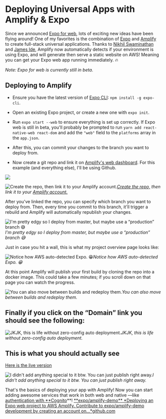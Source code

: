 # Deploying Universal Apps with Amplify & Expo


Since we announced [Expo for web](https://blog.expo.io/expo-cli-and-sdk-web-support-beta-d0c588221375), lots of exciting new ideas have been flying around! One of my favorites is the combination of [Expo](https://www.youtube.com/watch?v=IQI9aUlouMI) and [Amplify](https://aws-amplify.github.io/docs/) to create full-stack universal applications. Thanks to [Nikhil Swaminathan](https://twitter.com/TheSwaminator) and [James Ide](https://twitter.com/JI), Amplify now automatically detects if your environment is using Expo, and will generate then serve a static website on AWS! Meaning you can get your Expo web app running immediately. 🔥

_Note: Expo for web is currently still in beta_.

## Deploying to Amplify

- Ensure you have the latest version of [Expo CLI](https://github.com/expo/expo-cli): `npm install -g expo-cli`.

- Open an existing Expo project, or create a new one with `expo init`.

- Run `expo start --web` to ensure everything is set up correctly. If Expo web is still in beta, you'll probably be prompted to run `yarn add react-native-web react-dom` and add the `"web"` field to the `platforms` array in the `app.json`.

- After this, you can commit your changes to the branch you want to deploy from.

- Now create a git repo and link it on [Amplify's web dashboard](http://aws.amazon.com/amplify). For this example (and everything else), I'll be using Github.

![](./images/1ATn_KEgCOXJiCXnh_EdV9A.png)

![[Create the repo,](https://github.com/new) then link it to your [Amplify account.](http://aws.amazon.com/amplify)](./images/1sCY4LOHnLXhsHZausOrK1w.png)_[Create the repo,](https://github.com/new) then link it to your [Amplify account.](http://aws.amazon.com/amplify)_

After you've linked the repo, you can specify which branch you want to deploy from. Then, every time you commit to this branch, it'll trigger a rebuild and Amplify will automatically republish your changes.

![I'm pretty edgy so I deploy from master, but maybe use a “production” branch 😅](./images/1SeYgRQ5EyEGLLTqn_BMMyw.png)_I'm pretty edgy so I deploy from master, but maybe use a “production” branch 😅_

Just in case you hit a wall, this is what my project overview page looks like:

![Notice how AWS auto-detected Expo. 😁](./images/1kgSMlZxlL2G1phSwEmDh2g.png)_Notice how AWS auto-detected Expo. 😁_

At this point Amplify will publish your first build by cloning the repo into a docker image. This could take a few minutes; if you scroll down on that page you can watch the progress.

![You can also move between builds and redeploy them.](./images/1XA8_1vjcpwd14dcRddFKRg.png)_You can also move between builds and redeploy them._

## Finally if you click on the “Domain” link you should see the following:

![JKJK, this is life without zero-config auto deployment.](./images/1zYevuaPQCEcgrrN_mBouJg.jpeg)_JKJK, this is life without zero-config auto deployment._

## This is what you should actually see

[Here is the live version](https://master.d33alyqvzb76gi.amplifyapp.com/)

![I didn't add anything special to it btw. You can just publish right away.](./images/11sYHIGSa_9qQtl3vT92EZA.png)_I didn't add anything special to it btw. You can just publish right away._

That's the basics of deploying your app with Amplify! Now you can start adding awesome services that work in both web and native —like [authentication with \*\*Cognito](https://github.com/dabit3/expo-user-authentication)**!
[**expo/amplify-demo\*\*
*Deploying an Expo web project to AWS Amplify. Contribute to expo/amplify-demo development by creating an account on…*github.com](https://github.com/expo/amplify-demo)

<!-- If you wanna see more there's a great tutorial by [Nader Dabit](https://twitter.com/dabit3) here:
<Embed ... /> -->
